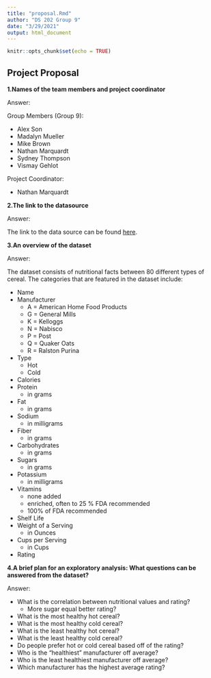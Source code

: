 ```yaml
---
title: "proposal.Rmd"
author: "DS 202 Group 9"
date: "3/29/2021"
output: html_document
---
```


```r
knitr::opts_chunk$set(echo = TRUE)
```

## Project Proposal

**1.Names of the team members and project coordinator**

  Answer:
  
  Group Members (Group 9): 
  
  * Alex Son 
  * Madalyn Mueller 
  * Mike Brown
  * Nathan Marquardt
  * Sydney Thompson 
  * Vismay Gehlot
  
  Project Coordinator:
  
  * Nathan Marquardt
  
  
**2.The link to the datasource**

  Answer:
  
  The link to the data source can be found [here](https://www.kaggle.com/crawford/80-cereals).
  

**3.An overview of the dataset**

  Answer:
  
  The dataset consists of nutritional facts between 80 different types of cereal. The categories that are featured in the dataset include: 
  
  * Name 
  * Manufacturer 
    + A = American Home Food Products
    + G = General Mills 
    + K = Kelloggs
    + N = Nabisco
    + P = Post
    + Q = Quaker Oats
    + R = Ralston Purina
  * Type 
     + Hot
     + Cold
  * Calories 
  * Protein
    + in grams
  * Fat 
    + in grams
  * Sodium 
    + in milligrams
  * Fiber 
    + in grams
  * Carbohydrates 
    + in grams
  * Sugars 
    + in grams
  * Potassium 
    + in milligrams
  * Vitamins 
    + none added
    + enriched, often to 25 % FDA recommended
    + 100% of FDA recommended
  * Shelf Life 
  * Weight of a Serving 
    + in Ounces
  * Cups per Serving
    + in Cups
  * Rating
  
  
**4.A brief plan for an exploratory analysis: What questions can be answered from the dataset?**

  Answer:
  
  * What is the correlation between nutritional values and rating?
    + More sugar equal better rating?
  * What is the most healthy hot cereal?
  * What is the most healthy cold cereal?
  * What is the least healthy hot cereal?
  * What is the least healthy cold cereal?
  * Do people prefer hot or cold cereal based off of the rating?
  * Who is the "healthiest" manufacturer off average?
  * Who is the least healthiest manufacturer off average?
  * Which manufacturer has the highest average rating?
  
